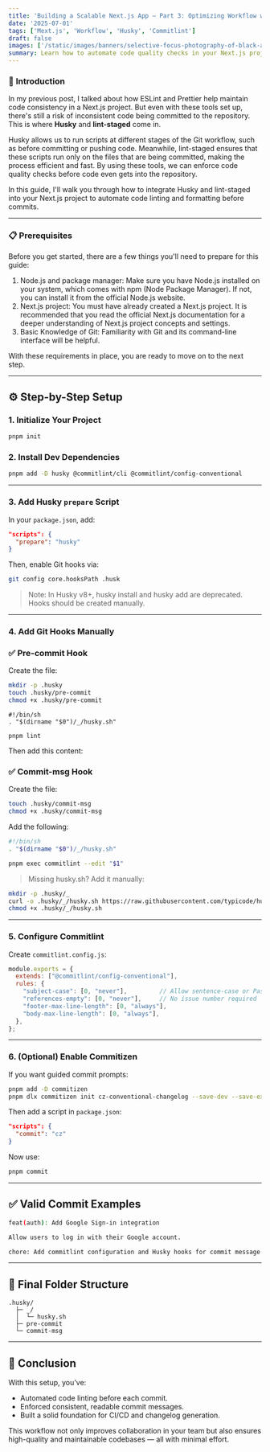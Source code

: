 ```yaml
---
title: 'Building a Scalable Next.js App – Part 3: Optimizing Workflow with Husky and Commitlint'
date: '2025-07-01'
tags: ['Mext.js', 'Workflow', 'Husky', 'Commitlint']
draft: false
images: ['/static/images/banners/selective-focus-photography-of-black-and-white-wolf-with-black-dog-leash__xavortm__KGy1GFeKBu4.jpg']
summary: Learn how to automate code quality checks in your Next.js projects using Husky and Commitlint. This guide demonstrates how to enforce consistent code formatting and standardized commit messages before code is committed to your repository.
---
```

### 🧩 **Introduction**

In my previous post, I talked about how ESLint and Prettier help maintain code consistency in a Next.js project. But even with these tools set up, there's still a risk of inconsistent code being committed to the repository. This is where **Husky** and **lint-staged** come in.

Husky allows us to run scripts at different stages of the Git workflow, such as before committing or pushing code. Meanwhile, lint-staged ensures that these scripts run only on the files that are being committed, making the process efficient and fast. By using these tools, we can enforce code quality checks before code even gets into the repository.

In this guide, I'll walk you through how to integrate Husky and lint-staged into your Next.js project to automate code linting and formatting before commits.

---

### 📋 **Prerequisites**

Before you get started, there are a few things you'll need to prepare for this guide:

1. Node.js and package manager: Make sure you have Node.js installed on your system, which comes with npm (Node Package Manager). If not, you can install it from the official Node.js website.
2. Next.js project: You must have already created a Next.js project. It is recommended that you read the official Next.js documentation for a deeper understanding of Next.js project concepts and settings.
3. Basic Knowledge of Git: Familiarity with Git and its command-line interface will be helpful.

With these requirements in place, you are ready to move on to the next step.

---

## ⚙️ Step-by-Step Setup

### 1. Initialize Your Project

```bash
pnpm init
```

### 2. Install Dev Dependencies

```bash
pnpm add -D husky @commitlint/cli @commitlint/config-conventional
```

---

### 3. Add Husky `prepare` Script

In your `package.json`, add:

```json
"scripts": {
  "prepare": "husky"
}
```

Then, enable Git hooks via:

```bash
git config core.hooksPath .husk
```

> Note: In Husky v8+, husky install and husky add are deprecated. Hooks should be created manually.
> 

---

### 4. Add Git Hooks Manually

### ✅ Pre-commit Hook

Create the file:

```bash
mkdir -p .husky
touch .husky/pre-commit
chmod +x .husky/pre-commit
```

```
#!/bin/sh
. "$(dirname "$0")/_/husky.sh"

pnpm lint
```

Then add this content:

### ✅ Commit-msg Hook

Create the file:

```bash
touch .husky/commit-msg
chmod +x .husky/commit-msg
```

Add the following:

```bash
#!/bin/sh
. "$(dirname "$0")/_/husky.sh"

pnpm exec commitlint --edit "$1"
```

> Missing husky.sh? Add it manually:
> 

```bash
mkdir -p .husky/_
curl -o .husky/_/husky.sh https://raw.githubusercontent.com/typicode/husky/main/.husky/_/husky.sh
chmod +x .husky/_/husky.sh
```

---

### 5. Configure Commitlint

Create `commitlint.config.js`:

```jsx
module.exports = {
  extends: ["@commitlint/config-conventional"],
  rules: {
    "subject-case": [0, "never"],         // Allow sentence-case or PascalCase
    "references-empty": [0, "never"],     // No issue number required
    "footer-max-line-length": [0, "always"],
    "body-max-line-length": [0, "always"],
  },
};
```

---

### 6. (Optional) Enable Commitizen

If you want guided commit prompts:

```bash
pnpm add -D commitizen
pnpm dlx commitizen init cz-conventional-changelog --save-dev --save-exact
```

Then add a script in `package.json`:

```json
"scripts": {
  "commit": "cz"
}
```

Now use:

```bash
pnpm commit
```

---

## ✅ Valid Commit Examples

```bash
feat(auth): Add Google Sign-in integration

Allow users to log in with their Google account.
```

```bash
chore: Add commitlint configuration and Husky hooks for commit message validation
```

---

## 📁 Final Folder Structure

```
.husky/
  ├─ _/
  │  └─ husky.sh
  ├─ pre-commit
  └─ commit-msg
```

---

## 🎯 Conclusion

With this setup, you’ve:

- Automated code linting before each commit.
- Enforced consistent, readable commit messages.
- Built a solid foundation for CI/CD and changelog generation.

This workflow not only improves collaboration in your team but also ensures high-quality and maintainable codebases — all with minimal effort.